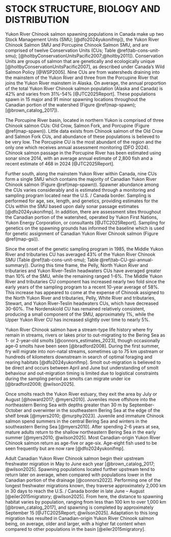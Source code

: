 # STOCK STRUCTURE, BIOLOGY AND DISTRIBUTION {#sec:stock}

Yukon River Chinook salmon spawning populations in Canada make up two Stock Management Units (SMU; [@dfo2024yukonifmp]), the Yukon River Chinook Salmon SMU and Porcupine Chinook Salmon SMU, and are comprised of twelve Conservation Units (CUs; Table \@ref(tab-cons-unit-smu); [@holtbyConservationUnitsPacific2007;@holtby2011]). Conservation Units are groups of salmon that are genetically and ecologically unique [@holtbyConservationUnitsPacific2007], as described under Canada’s Wild Salmon Policy [@WSP2005]. Nine CUs are from watersheds draining into the mainstem of the Yukon River and three from the Porcupine River that joins the Yukon River mainstem in Alaska. On average, the annual proportion of the total Yukon River Chinook salmon population (Alaska and Canada) is 42% and varies from 31%-54% [@JTC2025Report]. These populations spawn in 15 major and 91 minor spawning locations throughout the Canadian portion of the watershed (Figure \@ref(map-spawn); [@brown_catalog_2017]).

The Porcupine River basin, located in northern Yukon is comprised of three Chinook salmon CUs: Old Crow, Salmon Fork, and Porcupine (Figure \@ref(map-spawn)). Little data exists from Chinook salmon of the Old Crow and Salmon Fork CUs, and abundance of these populations is believed to be very low. The Porcupine CU is the most abundant of the region and the only one which receives annual assessment monitoring (DFO 2024). Chinook salmon passage in the Porcupine River has been estimated using sonar since 2014, with an average annual estimate of 2,800 fish and a recent estimate of 468 in 2024 [@JTC2025Report].

Further south, along the mainstem Yukon River within Canada, nine CUs form a single SMU which contains the majority of Canadian Yukon River Chinook salmon (Figure \@ref(map-spawn)). Spawner abundance among the CUs varies considerably and is estimated through a monitoring and sampling program located near the U.S. / Canada border. Sampling is performed for age, sex, length, and genetics, providing estimates for the CUs within the SMU based upon daily sonar passage estimates [@dfo2024yukonifmp]. In addition, there are assessment sites throughout the Canadian portion of the watershed, operated by Yukon First Nations, Yukon Energy Corporation, or consultants [@JTC2025Report]. Sampling for genetics on the spawning grounds has informed the baseline which is used for genetic assignment of Canadian Yukon River Chinook salmon (Figure \@ref(map-gsi)).

Since the onset of the genetic sampling program in 1985, the Middle Yukon River and tributaries CU has averaged 43% of the Yukon River Chinook SMU (Table \@ref(tab-cons-unit-smu); Table \@ref(tab-CU-gsi-annual-summary)). During this time frame, the Pelly, North Yukon River and tributaries and Yukon River-Teslin headwaters CUs have averaged greater than 10% of the SMU, while the remaining ranged 1-6%. The Middle Yukon River and tributaries CU component has increased nearly two fold since the early years of the sampling program to a recent 10-year average of 58%. This increase has appeared to come at the expense of Chinook assigned to the North Yukon River and tributaries, Pelly, White River and tributaries, Stewart, and Yukon River-Teslin headwaters CUs, which have decreased 30-60%. The Nordenskiold CU has remained relatively consistent, producing a small component of the SMU, approximately 1%, while the Upper Yukon River CU has increased slightly over time to nearly 5%.

Yukon River Chinook salmon have a stream-type life history where fry remain in streams, rivers or lakes prior to out-migrating to the Bering Sea as 1- or 2-year-old smolts [@connors_estimates_2023], though occasionally age-0 smolts have been seen [@bradford2008]. During the first summer, fry will migrate into non-natal streams, sometimes up to 75 km upstream or hundreds of kilometers downstream in search of optimal foraging and rearing habitats [@dfo2024yukonifmp]. Smolt out-migration is believed to be direct and occurs between April and June but understanding of smolt behaviour and out-migration timing is limited due to logistical constraints during the sampling period as smolts can migrate under ice [@bradford2008; @wilson2025].

Once smolts reach the Yukon River estuary, they exit the area by July or August [@howard2017; @myers2010]. Juveniles move offshore into the northeastern Bering Sea with depths greater than 30 m by September-October and overwinter in the southeastern Bering Sea at the edge of the shelf break [@myers2010; @murphy2023]. Juvenile and immature Chinook salmon spend summers in the central Bering Sea and winters in the southeastern Bering Sea [@myers2010]. After spending 2-6 years at sea, mature adults return to the shallow northeastern Bering Sea in the early summer [@myers2010; @wilson2025]. Most Canadian-origin Yukon River Chinook salmon return as age-five or age-six. Age-eight fish used to be seen frequently but are now rare [@dfo2024yukonifmp].

Adult Canadian Yukon River Chinook salmon begin their upstream freshwater migration in May to June each year [@brown_catalog_2017; @wilson2025]. Spawning populations located further upstream tend to return later on average, when compared with populations lower in the Canadian portion of the drainage [@connors2022]. Performing one of the longest freshwater migrations known, they traverse approximately 2,000 km in 30 days to reach the U.S. / Canada border in late June – August [@eiler2015migratory; @wilson2025]. From here, the distance to spawning habitat varies by population, ranging from less than 100 km to over 1,000 km [@brown_catalog_2017], and spawning is completed by approximately September 15 [@JTC2025Report; @wilson2025]. Adaptation to this long migration has resulted in Canadian-origin Yukon River Chinook salmon being, on average, older and larger, with a higher fat content when compared to other populations in the basin [@eiler2015migratory].
